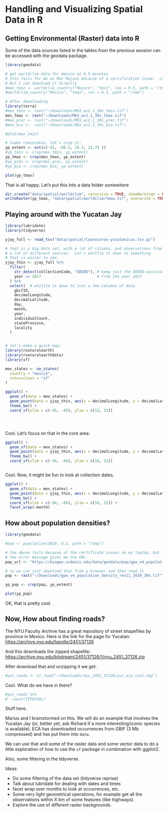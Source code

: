#  Handling and Visualizing Spatial Data in R {#spatdata}

## Getting Environmental (Raster) data into R

Some of the data sources listed in the tables from the previous
session can be accessed with the geodata package.
```r
library(geodata)

# get worldclim data for mexico at 0.5 minutes
# this fails for me on Mac Mojave because of a certification issue.  Lame.
# But I can download it directly
#mex_tmin <- worldclim_country("Mexico", "tmin", res = 0.5, path = "/tmp")
#worldclim_country("Mexico", "tmax", res = 0.5, path = "/tmp")

# After downloading
library(terra)
#mex_tmin <- rast("~/Downloads/MEX_wc2.1_30s_tmin.tif")
mex_tmax <- rast("~/Downloads/MEX_wc2.1_30s_tmax.tif")
#mex_prec <- rast("~/Downloads/MEX_wc2.1_30s_prec.tif")
#mex_bio <-  rast("~/Downloads/MEX_wc2.1_30s_bio.tif")

#plot(mex_tmin)
```

```r
# looks reasonable, let's crop it:
yp_extent <- ext(c(-91, -86.5, 19.5, 21.75 ))
#yp_tmin <- crop(mex_tmin, yp_extent)
yp_tmax <- crop(mex_tmax, yp_extent)
#yp_prec <- crop(mex_prec, yp_extent)
#yp_bio <- crop(mex_bio, yp_extent)

plot(yp_tmax)
```

That is all happy.  Let's put this into a data folder somewhere
```r
dir.create("data/spatial/worldclim", recursive = TRUE, showWarnings = FALSE)
writeRaster(yp_tmax, "data/spatial/worldclim/tmax.tif", overwrite = TRUE)

```


## Playing around with the Yucatan Jay

```r
library(lubridate)
library(tidyverse)

yjay_full <- read_tsv("data/spatial/Cyanocorax-yucatanicus.tsv.gz")

# that is a big data set, with a lot of columns, and observations from
# a lot of different sources.  Let's whittle it down to something
# that is easier to see.
yjay_thin <- yjay_full %>%
  filter(
    str_detect(collectionCode, "EBIRD"), # keep just the EBIRD-associated records
    year == 2017                         # from the year 2017
  ) %>%
  select(  # whittle it down to just a few columns of data
    gbifID,
    decimalLongitude,
    decimalLatitude,
    day,
    month,
    year,
    individualCount,
    stateProvince,
    locality
  )


# let's make a quick map:
library(rnaturalearth)
library(rnaturalearthdata)
library(sf)

mex_states <- ne_states(
  country = "mexico",
  returnclass = "sf"
)

ggplot() +
  geom_sf(data = mex_states) +
  geom_point(data = yjay_thin, aes(x = decimalLongitude, y = decimalLatitude), colour = "red") +
  theme_bw() +
  coord_sf(xlim = c(-95, -85), ylim = c(12, 22))





```

Cool.  Let's focus on that in the core area:
```r
ggplot() +
  geom_sf(data = mex_states) +
  geom_point(data = yjay_thin, aes(x = decimalLongitude, y = decimalLatitude), colour = "red") +
  theme_bw() +
  coord_sf(xlim = c(-94, -86), ylim = c(16, 22))



```

Cool.  Now, it might be fun to look at collection dates.
```r
ggplot() +
  geom_sf(data = mex_states) +
  geom_point(data = yjay_thin, aes(x = decimalLongitude, y = decimalLatitude), colour = "red") +
  theme_bw() +
  coord_sf(xlim = c(-94, -86), ylim = c(16, 22)) +
  facet_wrap(~month)

```

## How about population densities?

```r
library(geodata)

#pop <- population(2020, 0.5, path = "/tmp")

# the above fails because of the certificate issues on my laptop, but
# the error message gives me the URL:
pop_url <- "https://biogeo.ucdavis.edu/data/geodata/pop/gpw_v4_population_density_rev11_2020_30s.tif"

# so we can just download that from a browser and then read it
pop <- rast("~/Downloads/gpw_v4_population_density_rev11_2020_30s.tif")

yp_pop <- crop(pop, yp_extent)

plot(yp_pop)
```

OK, that is pretty cool.

## Now, How about finding roads?

The NYU Faculty Archive has a great repository of street shapefiles
by province in Mexico.  Here is the link for the page for Yucatan:
[https://archive.nyu.edu/handle/2451/37126](https://archive.nyu.edu/handle/2451/37126)

And this downloads the zipped shapefile:
[https://archive.nyu.edu/bitstream/2451/37126/1/nyu_2451_37126.zip](https://archive.nyu.edu/bitstream/2451/37126/1/nyu_2451_37126.zip)

After download that and unzipping it we get:
```r
#yuc_roads <- st_read("~/Downloads/nyu_2451_37126/yuc_eje_vial.shp")
```

Cool. What do we have in there?
```r
#yuc_roads %>% 
#  count(TIPOVIAL)
```
Stuff here.

Marius and I brainstormed on this.  We will do an example
that involves the Yucatan Jay (or, better yet, ask Richard
if a more interesting/iconic species is available).  ECA has downloaded
occurrences from GBIF (3 Mb compressed) and has put them
into `data`.

We can use that and some of the raster data and some
vector data to do a little exploration of how to use the
`sf` package in combination with ggplot2.

Also, some filtering in the tidyverse.

Ideas:

- Do some filtering of the data set (tidyverse reprise)
- Talk about lubridate for dealing with dates and times
- facet wrap over months to look at occurrences, etc.
- Some very light geometrical operations, for example get all the
observations within X km of some features (like highways).
- Explore the use of different raster backgrounds.



